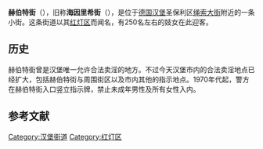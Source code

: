 {{Infobox street
| name                    = 赫伯特街
| native_name             = Herbertstraße
| image                   =Reeperbahn - June 2008.JPG
| caption                 =
| former_names            =海因里希街（Heinrichstraße）
| postal_code             =20359<ref>{{Cite book |author=Staff |publisher=Statistical office Hamburg and Schleswig-Holstein (Statistisches Amt für Hamburg und Schleswig-Holstein) |title=Straßen- und Gebietsverzeichnis der Freien und Hansestadt Hamburg 2008 (Hamburg list of streets and locations) |year=2008 |location=Hamburg |issn=0938-636X|language=de}}</ref>
| addresses               =
| length                  =
| width                   =
| location                =[[Image:Flag_of_Hamburg.svg|22px]] [[德国|德国]][[汉堡|汉堡]]
| client                  =
| current_tenants         =
| sector                  =
| category                =
| coordinates             =
| commissioning_date      =
| construction_start_date =
| completion_date         =
| inauguration_date       =
| demolition_date         =
| main_contractor         =
| cost                    =
}}
'''赫伯特街'''（{{lang-de|Herbertstraße}}），旧称'''海因里希街'''（{{lang|de|Heinrichstraße}}），是位于[[德国|德国]][[汉堡|汉堡]]圣保利区[[绳索大街|绳索大街]]附近的一条小街。这条街道以其[[红灯区|红灯区]]而闻名，有250名左右的妓女在此迎客。

==历史==
赫伯特街曾是汉堡唯一允许合法卖淫的地方。不过今天汉堡市内的合法卖淫地点已经扩大，包括赫伯特街与周围街区以及市内其他的指示地点。1970年代起，警方在赫伯特街入口竖立指示牌，禁止未成年男性及所有女性入内。

== 参考文献 ==
{{reflist}}

{{coord|display=title}}
[[Category:汉堡街道|Category:汉堡街道]]
[[Category:红灯区|Category:红灯区]]